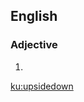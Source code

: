 {{also|upside down}}
==English==

===Adjective===
{{en-adj|-}}

# {{alternative spelling of|upside down|lang=en}}

[[ku:upsidedown]]